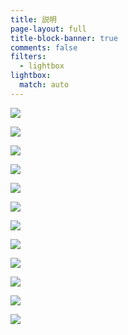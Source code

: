 ```yaml
---
title: 説明
page-layout: full
title-block-banner: true
comments: false
filters:
  - lightbox
lightbox:
  match: auto
---
```


::: {layout-ncol=3}
![](slides/s5b/slides058.jpg){group="slides"}

![](slides/s5b/slides059.jpg){group="slides"}

![](slides/s5b/slides060.jpg){group="slides"}

![](slides/s5b/slides061.jpg){group="slides"}

![](slides/s5b/slides062.jpg){group="slides"}

![](slides/s5b/slides063.jpg){group="slides"}

![](slides/s5b/slides064.jpg){group="slides"}

![](slides/s5b/slides065.jpg){group="slides"}

![](slides/s5b/slides066.jpg){group="slides"}

![](slides/s5b/slides067.jpg){group="slides"}

![](slides/s5b/slides068.jpg){group="slides"}

![](slides/s5b/slides069.jpg){group="slides"}
:::
